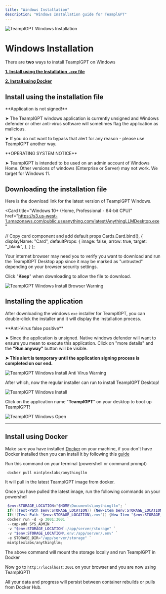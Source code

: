 ```yaml
---
title: "Windows Installation"
description: "Windows Installation guide for TeamplGPT"
---
```



<Image
  src="/images/getting-started/installation/windows/header-image.png"
  height={1080}
  width={1920}
  quality={100}
  alt="TeamplGPT Windows Installation"
/>

# Windows Installation

There are **two** ways to install TeamplGPT on Windows

**[1. Install using the Installation `.exe` file](#install-using-the-installation-file)**

**[2. Install using Docker](#install-using-docker)**

## Install using the installation file

<Callout type="warning" emoji="⚠️">
  **Application is not signed!**

➤ The TeamplGPT windows application is currently unsigned and Windows defender or other anti-virus software will sometimes flag the application as malicious.

➤ If you do not want to bypass that alert for any reason - please use TeamplGPT another way.

</Callout>

<Callout type="warning" emoji="️⚠️">
  **OPERATING SYSTEM NOTICE**

➤ TeamplGPT is intended to be used on an admin account of Windows Home. Other versions of windows (Enterprise or Server) may not work. We target for Windows 11.

</Callout>

## Downloading the installation file

Here is the download link for the latest version of TeamplGPT Windows.

<Card
  title="Windows 10+ (Home, Professional - 64-bit CPU)"
  href="https://s3.us-west-1.amazonaws.com/public.useanything.com/latest/AnythingLLMDesktop.exe"
></Card>

  // Copy card component and add default props
  Cards.Card.bind(),
  {
    displayName: "Card",
    defaultProps: {
      image: false,
      arrow: true,
      target: "_blank",
    },
  }
);

Your internet browser may need you to verify you want to download and run the TeamplGPT Desktop app since it may be marked as "untrusted" depending on your browser security settings.

Click "**Keep**" when downloading to allow the file to download.

<Image
  src="/images/getting-started/installation/windows/browser-warning.png"
  height={1080}
  width={1920}
  quality={100}
  alt="TeamplGPT Windows Install Browser Warning"
/>

## Installing the application

After downloading the windows `exe` installer for TeamplGPT, you can double-click the installer and it will display the installation process.

<Callout type="info" emoji="️💡">
  **Anti-Virus false positive**

➤ Since the application is unsigned. Native windows defender will want to ensure you mean to execute this application. Click on "more details" and the **"Run anyway"** button will be visible.

**➤ This alert is temporary until the application signing process is completed on our end.**

</Callout>

<Image
  src="/images/getting-started/installation/windows/anti-virus-warning.png"
  height={1080}
  width={1920}
  quality={100}
  alt="TeamplGPT Windows Install Anti Virus Warning"
/>

After which, now the regular installer can run to install TeamplGPT Desktop!

<Image
  src="/images/getting-started/installation/windows/install.png"
  height={1080}
  width={1920}
  quality={100}
  alt="TeamplGPT Windows Install"
/>

Click on the application name "**TeamplGPT**" on your desktop to boot up TeamplGPT!

<Image
  src="/images/getting-started/installation/windows/desktop.png"
  height={1080}
  width={1920}
  quality={100}
  alt="TeamplGPT Windows Open"
/>

---

## Install using Docker

Make sure you have installed [Docker](https://www.docker.com/) on your machine, if you don't have Docker installed then you can install it by following this [guide](https://docs.docker.com/desktop/install/windows-install/)

Run this command on your terminal (powershell or command prompt)

```shell copy
 docker pull mintplexlabs/anythingllm
```

It will pull in the latest TeamplGPT image from docker.

Once you have pulled the latest image, run the following commands on your powershell

```powershell copy showLineNumbers
 $env:STORAGE_LOCATION="$HOME\Documents\anythingllm"; `
 If(!(Test-Path $env:STORAGE_LOCATION)) {New-Item $env:STORAGE_LOCATION -ItemType Directory}; `
 If(!(Test-Path "$env:STORAGE_LOCATION\.env")) {New-Item "$env:STORAGE_LOCATION\.env" -ItemType File}; `
 docker run -d -p 3001:3001 `
 --cap-add SYS_ADMIN `
 -v "$env:STORAGE_LOCATION`:/app/server/storage" `
 -v "$env:STORAGE_LOCATION\.env:/app/server/.env" `
 -e STORAGE_DIR="/app/server/storage" `
 mintplexlabs/anythingllm;
```

The above command will mount the storage locally and run TeamplGPT in Docker

Now go to `http://localhost:3001` on your browser and you are now using TeamplGPT!

All your data and progress will persist between container rebuilds or pulls from Docker Hub.
